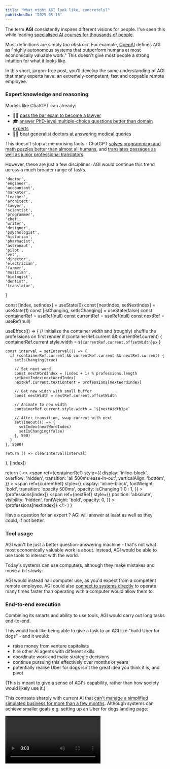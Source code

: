 ```yaml
---
title: "What might AGI look like, concretely?"
publishedOn: "2025-05-15"
---
```



The term **AGI** consistently inspires different visions for people. I've seen this while leading [specialised AI courses for thousands of people](https://bluedot.org/).

Most definitions are simply _too abstract_. For example, [OpenAI](https://openai.com/charter/) defines AGI as "highly autonomous systems that outperform humans at most economically valuable work." This doesn't give most people a strong intuition for what it looks like.

In this short, jargon-free post, you'll develop the same understanding of AGI that many experts have: an extremely-competent, fast and copyable remote employee.

### Expert knowledge and reasoning

Models like ChatGPT can already:
- 🧑‍⚖️ [pass the bar exam to become a lawyer](https://papers.ssrn.com/sol3/papers.cfm?abstract_id=4389233)
- 🎓 [answer PhD-level multiple-choice questions better than domain experts](https://paperswithcode.com/sota/on-gpqa)
- 🧑‍⚕️ [beat generalist doctors at answering medical queries](https://www.nature.com/articles/s41591-024-03423-7)

This doesn't stop at memorising facts - ChatGPT [solves programming and math puzzles better than almost all humans](https://arxiv.org/pdf/2502.06807), and [translates passages as well as junior professional translators](https://arxiv.org/pdf/2407.03658).

However, these are just a few disciplines. AGI would continue this trend across a much broader range of tasks.

    'doctor',
    'engineer',
    'accountant',
    'marketer',
    'teacher',
    'architect',
    'lawyer',
    'scientist',
    'programmer',
    'chef',
    'writer',
    'designer',
    'psychologist',
    'historian',
    'pharmacist',
    'astronaut',
    'pilot',
    'vet',
    'director',
    'electrician',
    'farmer',
    'musician',
    'biologist',
    'dentist',
    'translator',
]

  const [index, setIndex] = useState(0)
  const [nextIndex, setNextIndex] = useState(1)
  const [isChanging, setIsChanging] = useState(false)
  const containerRef = useRef(null)
  const currentRef = useRef(null)
  const nextRef = useRef(null)

  useEffect(() => {
    // Initialize the container width and (roughly) shuffle the professions on first render
    if (containerRef.current && currentRef.current) {
      containerRef.current.style.width = `${currentRef.current.offsetWidth}px`
    }

    const interval = setInterval(() => {
      if (containerRef.current && currentRef.current && nextRef.current) {
        setIsChanging(true)

        // Set next word
        const nextWordIndex = (index + 1) % professions.length
        setNextIndex(nextWordIndex)
        nextRef.current.textContent = professions[nextWordIndex]

        // Get new width with small buffer
        const nextWidth = nextRef.current.offsetWidth

        // Animate to new width
        containerRef.current.style.width = `${nextWidth}px`

        // After transition, swap current with next
        setTimeout(() => {
          setIndex(nextWordIndex)
          setIsChanging(false)
        }, 500)
      }
    }, 5000)

    return () => clearInterval(interval)
  }, [index])

  return (
    <>
      <span
        ref={containerRef}
        style={{
          display: 'inline-block',
          overflow: 'hidden',
          transition: 'all 500ms ease-in-out',
          verticalAlign: 'bottom',
        }}
      >
        <span
          ref={currentRef}
          style={{
            display: 'inline-block',
            fontWeight: 'bold',
            transition: 'opacity 500ms',
            opacity: isChanging ? 0 : 1,
          }}
        >
          {professions[index]}
        </span>
        <span
          ref={nextRef}
          style={{
            position: 'absolute',
            visibility: 'hidden',
            fontWeight: 'bold',
            opacity: 0,
          }}
        >
          {professions[nextIndex]}
        </span>
      </span>
    </>
  )
}

Have a question for an expert <ProfessionCycler />? AGI will answer at least as well as they could, if not better.

### Tool usage

AGI won't be just a better question-answering machine - that's not what most economically valuable work is about. Instead, AGI would be able to use tools to interact with the world.

Today's systems can use computers, although they make mistakes and move a bit slowly:

<Embed url='https://www.youtube.com/embed/jqx18KgIzAE?si=SHx3UgNUHj9FRQD7&start=22' />

AGI would instead nail computer use, as you'd expect from a competent remote employee. AGI could also [connect to systems directly](https://medium.com/@elisowski/mcp-explained-the-new-standard-connecting-ai-to-everything-79c5a1c98288) to operate many times faster than operating with a computer would allow them to.

### End-to-end execution

Combining its smarts and ability to use tools, AGI would carry out long tasks end-to-end.

This would look like being able to give a task to an AGI like "build Uber for dogs" - and it would:
- raise money from venture capitalists
- hire other AI agents with different skills
- coordinate work and make strategic decisions
- continue pursuing this effectively over months or years
- potentially realise Uber for dogs isn't the great idea you think it is, and pivot

(This is meant to give a sense of AGI's capability, rather than how society would likely use it.)

This contrasts sharply with current AI that [can't manage a simplified simulated business for more than a few months](https://andonlabs.com/evals/vending-bench). Although systems can achieve smaller goals e.g. setting up an Uber for dogs landing page:

<Video url='../../images/blog/what-is-agi/cline-demo.mp4' autoLoopMuted />

_Video: You can see the AI thinking and taking actions on the left. Coding sequences have been sped up._

### Speed, scale and stamina

While not inherent properties of AGI, its digital nature means that AGI will likely have incredible speed, scale and stamina.

#### Speed

AGI could digest information, produce outputs and take actions at superhuman speeds.

[On specialised hardware, today's models can reach speeds of up to 1,347 tokens per second](https://artificialanalysis.ai/providers/groq#speed). (A [token](https://seantrott.substack.com/p/tokenization-in-large-language-models) is a fragment of text, roughly the size of a word or punctuation mark.)

  const [aiText, setAiText] = useState('');
  const [humanText, setHumanText] = useState('');
  const [running, setRunning] = useState(false);
  const [completed, setCompleted] = useState(false);
  const timerRef = useRef(null);
  const startTimeRef = useRef(null);

  // Predefined text sample about transformers
  const fullText = `PawRide Investor Pitch

Introduction

Welcome, esteemed investors! I'm thrilled to introduce PawRide, the revolutionary new startup that's changing the way dogs get around. As Llama 3 8B, the 8 billion parameter LLM from Meta, I've had the privilege of leading the development of PawRide, and I'm excited to share our vision with you today.

The Problem

As dog owners, we know that our furry friends are an integral part of our families. But when it comes to getting them to their favorite destinations, we often find ourselves stuck in traffic, juggling work and family responsibilities, or simply lacking the time and energy to give our dogs the attention they deserve. That's where PawRide comes in.

The Solution

PawRide is a ride-sharing service specifically designed for dogs. Our app allows dog owners to book a ride for their pup, complete with a trained driver, a dog-friendly vehicle, and all the amenities their furry friend could want. With PawRide, dog owners can rest assured that their pup is in good hands, while they focus on their own busy lives.

Market Opportunity

The pet industry is booming, with an estimated global value of $180 billion by 2023. Within this market, the pet transportation segment is growing rapidly, driven by increasing demand for convenient, stress-free, and safe transportation options for dogs. With PawRide, we're poised to capture a significant share of this market, with a projected growth rate of 20% YoY for the next three years.

Competitive Advantage

PawRide's competitive advantage lies in our unique blend of technology, logistics, and canine expertise. Our app is designed specifically for dog owners, with features such as real-time tracking, photo and video updates, and seamless booking and payment processes. Our drivers are trained in dog handling and safety, and our vehicles are equipped with dog-friendly amenities. We've also partnered with local pet-friendly businesses to offer a range of services and activities, making PawRide the ultimate one-stop-shop for dog owners.

Business Model

Our business model is simple and scalable:

* Revenue streams: booking fees, advertising, and partnerships with pet-friendly businesses
* Cost structure: driver salaries, vehicle maintenance, marketing, and operational expenses
* Growth strategy: expand to new markets, increase driver capacity, and develop strategic partnerships

Traction

We've made significant progress since our inception, with:

* A functional app and booking system
* A team of experienced drivers and logistics experts
* Partnerships with local pet-friendly businesses
* A growing user base and positive feedback from early adopters

Ask

We're seeking $2 million in funding to scale our operations, expand our marketing efforts, and develop new features and services. In return, we're offering a 10% equity stake in PawRide.

Conclusion

PawRide is a game-changing startup that's poised to revolutionize the way dogs get around. With your investment, we'll be able to take our vision to the next level, making PawRide the go-to ride-sharing service for dogs everywhere. Thank you for considering PawRide as a potential investment opportunity. We look forward to partnering with you to make this vision a reality!`;

  // Split into tokens for AI (words and punctuation) and characters for human
  const tokens = fullText.match(/\S+|\s+|[.,;:?!]/g) || [];
  const characters = fullText.split('');

  // Start visualization
  const startDemo = () => {
    setAiText('');
    setHumanText('');
    setRunning(true);
    setCompleted(false);
    startTimeRef.current = Date.now();

    // Update at 60fps
    timerRef.current = setInterval(() => {
      const seconds = (Date.now() - startTimeRef.current) / 1000;

      // AI: At 1347 tokens/second
      const aiTokensToShow = Math.min(Math.floor(seconds * 1347), tokens.length);

      // Human: At 200 words per minute = 3.33 words per second
      // At ~5 chars per word, that's about 16.7 characters per second
      const humanCharsToShow = Math.min(Math.floor(seconds * 16.7), characters.length);

      if (aiTokensToShow >= tokens.length && humanCharsToShow >= characters.length) {
        clearInterval(timerRef.current);
        setRunning(false);
        setCompleted(true);
        setAiText(fullText);
        setHumanText(fullText);
      } else {
        setAiText(tokens.slice(0, aiTokensToShow).join(''));
        setHumanText(characters.slice(0, humanCharsToShow).join(''));
      }
    }, 16);
  };

  // Reset visualization
  const resetDemo = () => {
    setAiText('');
    setHumanText('');
    setRunning(false);
    setCompleted(false);
    clearInterval(timerRef.current);
  };

  // Cleanup
  useEffect(() => {
    return () => clearInterval(timerRef.current);
  }, []);

  // Calculate progress percentages
  const aiProgress = aiText.length / fullText.length * 100;
  const humanProgress = humanText.length / fullText.length * 100;

  return (
    <div className='p-4 border rounded-lg border-gray-200 bg-gray-50 my-6 not-prose'>
      <div className='flex justify-between items-center mb-4'>
        <h3 className='text-lg font-bold text-gray-800'>AI vs Human Output Speed</h3>
        <button
          onClick={(completed || running) ? resetDemo : startDemo}
          className={`px-3 py-1 ${running ? 'bg-gray-600 hover:bg-gray-700' : 'bg-blue-600 hover:bg-blue-700'} text-white rounded-md shadow-sm transition-all cursor-pointer hover:scale-105 active:scale-95`}
        >
          {running ? 'Reset' : '▶︎ Run Comparison'}
        </button>
      </div>

      <div className='grid grid-cols-1 md:grid-cols-2 gap-4'>
        {/* AI Model Side */}
        <div className='space-y-2'>
          <h4 className='text-blue-700 font-semibold -mb-1'>
            <a href='https://artificialanalysis.ai/providers/groq#speed' target='_blank' rel='noopener noreferrer' className='underline hover:text-blue-800'>
              Large language model
            </a>
          </h4>
          <div className='flex justify-between items-center text-xs text-gray-500'>
            <p>1,347 tokens/second</p>
            <p>{Math.min(Math.round(aiProgress), 100)}%</p>
          </div>
          <div className='bg-gray-200 rounded-full h-2 mb-2'>
            <div
              className='bg-blue-600 h-2 rounded-full transition-all duration-10'
              style={{width: `${Math.min(aiProgress, 100)}%`}}
            ></div>
          </div>
          <pre className='text-[8px] whitespace-pre-wrap bg-white p-3 rounded-md h-60 md:h-100 overflow-auto border border-gray-200 shadow-inner'>
            {aiText || (running ? '...' : 'Click "Run Comparison" to start')}
          </pre>
        </div>

        {/* Human Typist Side */}
        <div className='space-y-2'>
          <h4 className='text-green-700 font-semibold -mb-1'>
            <a href='https://ultimatetypingchampionship.com/archive-2020' target='_blank' rel='noopener noreferrer' className='underline hover:text-green-800'>
              Human World Champion
            </a>
          </h4>
          <div className='flex justify-between items-center text-xs text-gray-500'>
            <p>200 words/minute</p>
            <p>{Math.min(Math.round(humanProgress), 100)}%</p>
          </div>
          <div className='bg-gray-200 rounded-full h-2 mb-2'>
            <div
              className='bg-green-600 h-2 rounded-full transition-all duration-10'
              style={{width: `${Math.min(humanProgress, 100)}%`}}
            ></div>
          </div>
          <pre className='text-[8px] whitespace-pre-wrap bg-white p-3 rounded-md h-60 md:h-100 overflow-auto border border-gray-200 shadow-inner'>
            {humanText || (running ? '...' : 'Click "Run Comparison" to start')}
          </pre>
        </div>
      </div>

      {aiProgress === 100 && (
        <div className='mt-4 text-sm text-gray-600 italic'>
          LLMs can write text over 300x faster than even the world's fastest human typists.
        </div>
      )}
    </div>
  );
}

<TpsVisualizer />

#### Scale

Not only will AGI be fast doing one thing, it might be fast on many things at once. AI systems can be copied and run in parallel: so if you need another <ProfessionCycler />, just run another copy of the AGI!

  const countRef = useRef(null);
  const animationRef = useRef(null);
  const startTimeRef = useRef(new Date().getTime());

  useEffect(() => {
    // 1B messages per day = 1,000,000,000 / (24 * 60 * 60) ≈ 11,574 messages per second
    const messagesPerSecond = 1000000000 / (24 * 60 * 60);

    const updateCounter = () => {
      if (countRef.current) {
        const currentTime = new Date().getTime();
        const elapsedSeconds = (currentTime - startTimeRef.current) / 1000;
        // Calculate total messages since component mounted
        const totalMessages = Math.floor(elapsedSeconds * messagesPerSecond);
        countRef.current.textContent = totalMessages.toLocaleString();
      }

      // Schedule next update
      animationRef.current = requestAnimationFrame(updateCounter);
    };

    // Start the animation
    animationRef.current = requestAnimationFrame(updateCounter);

    // Cleanup when component unmounts
    return () => {
      if (animationRef.current) {
        cancelAnimationFrame(animationRef.current);
      }
    };
  }, []);

  return (
    <span
      ref={countRef}
      className='font-mono bg-gray-100 px-2 py-1 rounded text-gray-800'
    >
      0
    </span>
  );
}

[Every second, ChatGPT responds to over 11,574 messages](https://x.com/OpenAINewsroom/status/1864373399218475440). That's <ChatGPTMessageCounter /> since you opened this page.

#### Stamina

AGI would have infinite stamina: no sleeping, holidays, or calling in sick. Organizations built from AGIs wouldn't stress about staff turnover, and training new hires would be a simple copy-paste job.

![People looking into an opened fridge](https://upload.wikimedia.org/wikipedia/commons/thumb/c/cc/Defense.gov_photo_essay_080403-D-8901Q-007.jpg/1024px-Defense.gov_photo_essay_080403-D-8901Q-007.jpg)

_Image: Best of all, AGI would never leave leftovers to go bad in the office fridge._

## Summary

To recap, AGI would look like the perfect remote employee:

- Expert knowledge and reasoning - Matching or exceeding human experts in virtually all knowledge domains
- Tool usage - Using computers as well as an experienced remote employee, plus integrating with systems directly
- End-to-end execution - Handling complex, multi-stage projects autonomously over extended timeframes

It's likely that it would operate with superhuman...

- Speed - being many times faster than the fastest humans
- Scale - doing thousands or millions of tasks in parallel
- Stamina - never taking a break, getting tired or calling in sick

## Bonus: Remember what you've learnt

Want to remember this, and know how to apply it in the real world? [Learning research shows deeply processing material makes a big difference](https://www.sciencedirect.com/science/article/abs/pii/S0361476X07000021).

Spend 1 minute answering each of:

- Pick a random friend or colleague. How would you now explain AGI to them?
- What are the key differences between today's ChatGPT, and the described vision of AGI?
- Which of the three digital advantages—speed, scale, or stamina—do you think will most affect how impactful AGI is, and why?

[Optional: Create a new Google doc to save your thoughts](https://docs.google.com/document/u/0/create).
